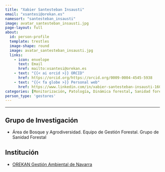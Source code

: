 ```yaml
---
title: "Xabier Santesteban Insausti"
email: "xsantesi@orekan.es"  
namesort: "santesteban_insausti"
image: avatar_santesteban_insausti.jpg
page-layout: full
about: 
  id: person-profile
  template: trestles
  image-shape: round
  image: avatar_santesteban_insausti.jpg
  links:
    - icon: envelope
      text: Email
      href: mailto:xsantesi@orekan.es
    - text: "{{< ai orcid >}} ORCID"
      href: https://orcid.org/https://orcid.org/0009-0004-4545-5938
    - text: "{{< fa globe >}} Personal web"
      href: https://www.linkedin.com/in/xabier-santesteban-insausti-16039154/
categories: [Monitorización, Patología, Dinámica forestal, Sanidad forestal]
person_type: 'gestores'
---
```

 
<hr>

:::{#person-profile}

## Grupo de Investigación
- Área de Bosque y Agrodiversidad. Equipo de Gestión Forestal. Grupo de Sanidad Forestal

## Institución
- [OREKAN Gestión Ambiental de Navarra](https://orekan.es/)

:::
